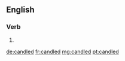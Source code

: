 ==English==

===Verb===
{{head|en}}

# {{en-past of|candle}}

[[de:candled]]
[[fr:candled]]
[[mg:candled]]
[[pt:candled]]